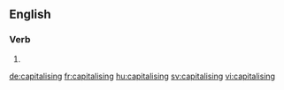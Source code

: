 
==English==

===Verb===
{{head|en|present participle}}

# {{present participle of|capitalise|lang=en}}

[[de:capitalising]]
[[fr:capitalising]]
[[hu:capitalising]]
[[sv:capitalising]]
[[vi:capitalising]]